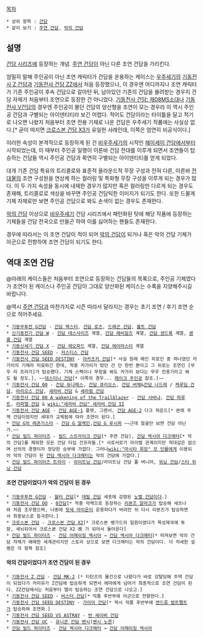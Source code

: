 [[목차]]
 * 상위 항목 : [[건담]]
 * 같이 보기 : [[주연 건담]], [[악의 건담]]
== 설명 ==
[[건담 시리즈]]에 등장하는 개념. [[주연 건담]]이 아닌 다른 조연 건담을 가리킨다.

엄밀히 말해 주인공이 아닌 조연 캐릭터가 건담을 운용하는 케이스는 [[우주세기]]의 [[기동전사 Z 건담]]과 [[기동전사 건담 ZZ]]에서 처음 등장했으나, 이 경우엔 어디까지나 조연 캐릭터가 기존 주인공이 후속 건담으로 갈아탄 뒤, 남아있던 기존의 건담을 물려받는 경우지 건담 자체가 처음부터 조연으로 등장한 건 아니었다. [[기동전사 건담: 제08MS소대]]나 [[기동전사 V건담]]의 경우엔 주인공이 몰던 건담의 양산형을 조연이 모는 경우라 이 역시 주인공 건담과 구별되는 아이덴티티라 보긴 어렵다. 적어도 건담이라는 타이틀을 달고 적기로 나오면 나왔지 처음부터 조연 전용 기체로 나온 건담은 우주세기 작품에는 사실상 없다.[* 굳이 따지면 [[크로스본 건담 X3]]가 유일한 사례인데, 이쪽은 엄연히 비공식이다.]

이러한 속성이 본격적으로 등장하게 된 건 [[비우주세기]]의 시작인 [[헤이세이 건담]]에서부터 시작되었는데, 이 때부터 주인공 일행이 이른바 건담 전대를 이루게 되면서 조연들이 탑승하는 건담들 역시 주인공 건담과 확연히 구별되는 아이덴티티를 얻게 되었다.

대개 기존 건담 특유의 트리콜로와 표준적 올라운드적 무장 구성과 전혀 다른, 이른바 [[전대물]]의 조연 구성원을 연상케 하는 컬러링 및 특화형 무장 구성을 이루게 되는 경우가 많다. 이 두 가지 속성을 동시에 내재한 경우가 많지만 혹은 컬러링만 다르게 되는 경우도 존재해, 트리콜로로 색상을 바꾸면 주인공 건담틱한 이미지가 되기도 한다. 또한 드물게 기체 자체로만 보면 주인공 건담으로 봐도 손색이 없는 경우도 존재한다.

[[악의 건담]] 이상으로 [[비우주세기]] 건담 시리즈에서 패턴화된 탓에 해당 작품에 등장하는 기체들을 건담 천국으로 만들곤 하여 이를 싫어하는 팬들도 존재한다. 

경우에 따라서는 이 조연 건담이 적이 되어 [[악의 건담]]이 되거나 혹은 악의 건담 기체가 아군으로 전향하여 조연 건담이 되기도 한다.
== 역대 조연 건담 ==
@아래의 케이스들은 처음부터 조연으로 등장하는 건담들의 목록으로, 주인공 기체였다가 조연이 된 케이스나 주인공 건담이 그대로 양산화된 케이스는 수록을 지양해주시길 바랍니다.

@역시 [[주연 건담]]과 마찬가지로 시즌 따라서 달라지는 경우는 초기 조연 / 후기 조연 순으로 적어주세요.

 * [[기동무투전 G건담]] - [[건담 맥스터]], [[건담 로즈]], [[드래곤 건담]], [[볼트 건담]]
 * [[신기동전기 건담 W]] - [[건담 데스사이즈]] 계열, [[건담 헤비암즈]] 계열, [[건담 샌드록]] 계열, [[셴롱 건담]] 계열
 * [[기동신세기 건담 X]] - [[건담 레오파드]] 계열, [[건담 에어마스터]] 계열
 * [[기동전사 건담 SEED]] - [[저스티스 건담]]
 * [[기동전사 건담 SEED DESTINY]] - [[아카츠키 건담]][* 사실 원래 메인 히로인 중 하나였던 카가리의 기체라 미묘하긴 한데, 작중 카가리가 탔던 건 단 한번 뿐이고 그 뒤로는 조연인 [무우 라 프라가]가 탑승했다. 기체 스펙이나 무장을 봐도 카가리 보다는 무우 전용기라고 봐도 될 정도.], ~~[[데스티니 건담]][* 이쪽의 경우... [[페이크 주인공]] 참조.]~~
 * [[기동전사 건담 00]] - [[건담 듀나메스]], [[건담 큐리오스]], [[건담 버체]]&[[건담 나드레]] / [[케루딤 건담]], [[아리오스 건담]], [[세라비 건담]] & [[세라핌 건담]]
 * [[기동전사 건담 00 A wakening of the Trailblazer]] - [[건담 사바냐]], [[건담 하루트]], [[라파엘 건담]] & [[wiki:"세라비 건담" 세라비 건담 II]]
 * [[기동전사 건담 AGE]] - [[건담 AGE-1]] 플랫, 그랜서, [[건담 AGE-2]] 다크 하운드[* 본래 주역 건담이었지만 세대가 교체됨에 따라 조연이 된다.]
 * [[건담 G의 레콘기스타]] - [[건담 G 알케인]],[[건담 G 루시퍼]] ~~근데 얼굴만 보면 건담 아닌가.~~
 * [[건담 빌드 파이터즈]] - [[빌드 스트라이크 건담]][* 주연 건담], [[건담 엑시아 다크매터]][* 악의 건담]를 제외한 모든 건담 타입 건프라들.[* 서로서로가 라이벌 관계이지만 적대감은 없으며 선의의 경쟁이자 정당한 승부에 가깝다. 그러나[[wiki:"마시타 회장" 모 인물]]에게 이용되어 악의 건담이 된 [[건담 엑시아 다크매터]]는 악의 건담에 가깝다.]
 * [[건담 빌드 파이터즈 트라이]] - [[라이트닝 건담]]/라이트닝 건담 풀 버니어, [[위닝 건담]]/[[스타 위닝 건담]]

==== 조연 건담이었다가 악의 건담이 된 경우 ====
 * [[기동무투전 G건담]] - [[월터 건담]][* [[데빌 건담]] 세포에 감염된 [[노벨 건담]]이다.]
 * [[기동전사 건담 OO]] - [[0건담]][* 작중 악역으로 등장하는 [[리본즈 알마크]]가 탑승해 세츠나와 처음 조우했으며, 나중에 [[랏세 아이온]]이 운용하다가 버려진 뒤 다시 리본즈가 탑승하면서 최종보스로 등극한다.] 
 * [[크로스본 건담]] - [[크로스본 건담 X2]][* 크로스본 뱅가드의 일원이였다가 목성제국에 투항, 세뇌되어서 크로스본 건담 X2 改 가 되어서 돌아온다]
 * [[건담 빌드 파이터즈]] - [[건담 어메이징 엑시아]] → [[건담 엑시아 다크매터]][* 따져보면 악의 건담 자체가 애매한 세계관이지만 스토리 상으로 보면 다크매터는 악의 건담이다. 더 자세한 설명은 각 항목 참조]

==== 악의 건담이었다가 조연 건담이 된 경우 ====
 * [[기동전사 Z 건담]] - [[건담 MK-2]] [* 티탄즈의 물건으로 나왔다가 바로 강탈당해 주역 건담이 되었다가 카미유가 Z건담에 탑승하게 되면서 에마에게 넘어가 최종적으로 조연 건담이 된다. ZZ건담에서는 처음부터 엘이 탑승하는 조연 건담으로 나오고.]
 * [[기동전사 건담 SEED]] - [[버스터 건담]][* 작품 후반부에 아군으로 전향한다.]
 * [[기동전사 건담 SEED DESTINY]] - [[가이아 건담]][* 역시 작품 후반부에 [[앤드류 발트펠트]]가 탑승하여 조연화.]
 * [[기동전사 건담 SEED VS ASTRAY]] - [[반 세이버 건담]]
 * [[기동전사 건담 UC]] - [[유니콘 건담 밴시]]([[밴시 노른]])
 * [[건담 빌드 파이터즈]] - [[건담 엑시아 다크매터]] → [[건담 어메이징 엑시아]]
